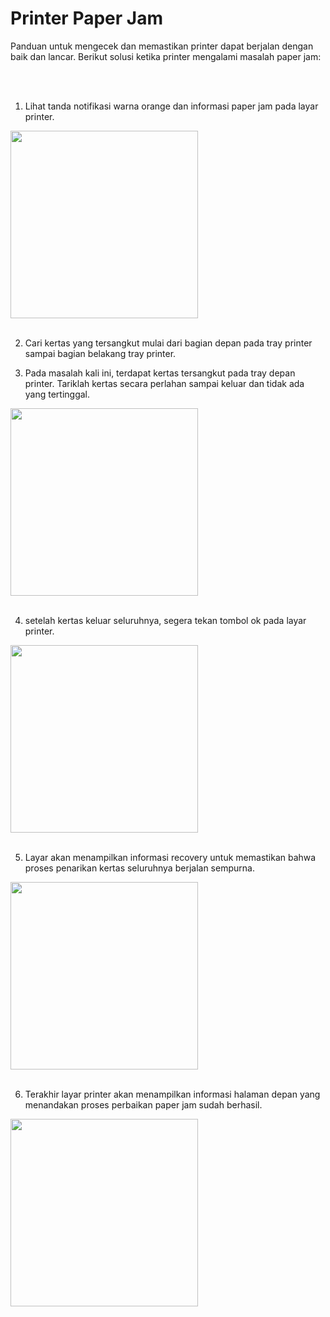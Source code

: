 # Printer Paper Jam

Panduan untuk mengecek dan memastikan printer dapat berjalan dengan baik dan lancar. Berikut solusi ketika printer mengalami masalah paper jam:

<br></br>
1. Lihat tanda notifikasi warna orange dan informasi paper jam pada layar printer. 

![]()<img src="/printer/paperjaminfo.webp" width="300" height="300"></img>
<br></br>

2. Cari kertas yang tersangkut mulai dari bagian depan pada tray printer sampai bagian belakang tray printer.

3. Pada masalah kali ini, terdapat kertas tersangkut pada tray depan printer. Tariklah kertas secara perlahan sampai keluar dan tidak ada yang tertinggal.

![]()<img src="/printer/paperjampullpaper.webp" width="300" height="300"></img>
<br></br>

4. setelah kertas keluar seluruhnya, segera tekan tombol ok pada layar printer. 

![]()<img src="/printer/paperjampushbutton.webp" width="300" height="300"></img>
<br></br>

5. Layar akan menampilkan informasi recovery untuk memastikan bahwa proses penarikan kertas seluruhnya berjalan sempurna.

![]()<img src="/printer/paperjamrecovery.webp" width="300" height="300"></img>
<br></br>

6. Terakhir layar printer akan menampilkan informasi halaman depan yang menandakan proses perbaikan paper jam sudah berhasil.

![]()<img src="/printer/paperjamfinish.webp" width="300" height="300"></img>
<br></br>